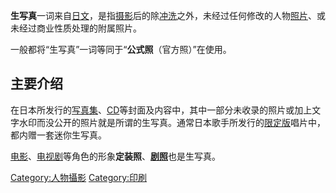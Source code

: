 {{unreferenced|time=2019-04-12T08:34:21+00:00}}
{{Japanese|japanese=生写真|kana=なまじゃしん|romaji=Nama Jashin}}
'''生写真'''一词来自[[日文|日文]]{{nihongo||生写真||}}，是指[[摄影|摄影]]后的除[[冲洗|冲洗]]之外，未经过任何修改的人物[[照片|照片]]、或未经过商业性质处理的附属照片。

一般都将“生写真”一词等同于“'''公式照'''（官方照）”在使用。

== 主要介绍 ==
在日本所发行的[[写真集|写真集]]、[[CD|CD]]等封面及内容中，其中一部分未收录的照片或加上文字水印而没公开的照片就是所谓的生写真。通常日本歌手所发行的[[限定版|限定版]]唱片中，都内赠一套迷你生写真。

[[电影|电影]]、[[电视剧|电视剧]]等角色的形象'''定装照'''、'''[[剧照|剧照]]'''也是生写真。

[[Category:人物攝影|Category:人物攝影]]
[[Category:印刷|Category:印刷]]